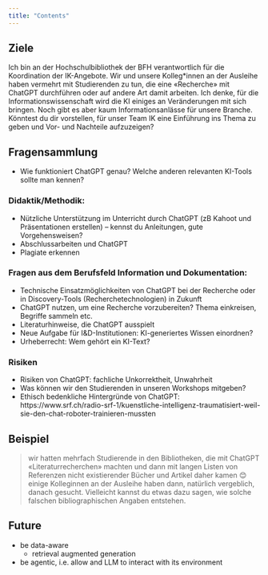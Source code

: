 ```yaml
---
title: "Contents"
---
```


## Ziele
Ich bin an der Hochschulbibliothek der BFH verantwortlich für die Koordination der IK-Angebote. Wir und unsere Kolleg*innen an der Ausleihe haben vermehrt mit Studierenden zu tun, die eine «Recherche» mit ChatGPT durchführen oder auf andere Art damit arbeiten. Ich denke, für die Informationswissenschaft wird die KI einiges an Veränderungen mit sich bringen. Noch gibt es aber kaum Informationsanlässe für unsere Branche. Könntest du dir vorstellen, für unser Team IK eine Einführung ins Thema zu geben und Vor- und Nachteile aufzuzeigen?

## Fragensammlung
 
- Wie funktioniert ChatGPT genau? Welche anderen relevanten KI-Tools sollte man kennen?
 
### Didaktik/Methodik:
- Nützliche Unterstützung im Unterricht durch ChatGPT (zB Kahoot und Präsentationen erstellen) – kennst du Anleitungen, gute Vorgehensweisen?
- Abschlussarbeiten und ChatGPT
- Plagiate erkennen
 
### Fragen aus dem Berufsfeld Information und Dokumentation:
- Technische Einsatzmöglichkeiten von ChatGPT bei der Recherche oder in Discovery-Tools (Recherchetechnologien) in Zukunft
- ChatGPT nutzen, um eine Recherche vorzubereiten? Thema einkreisen, Begriffe sammeln etc.
- Literaturhinweise, die ChatGPT ausspielt 
- Neue Aufgabe für I&D-Institutionen: KI-generiertes Wissen einordnen?
- Urheberrecht: Wem gehört ein KI-Text?
 
### Risiken
- Risiken von ChatGPT: fachliche Unkorrektheit, Unwahrheit
- Was können wir den Studierenden in unseren Workshops mitgeben?
- Ethisch bedenkliche Hintergründe von ChatGPT: https://www.srf.ch/radio-srf-1/kuenstliche-intelligenz-traumatisiert-weil-sie-den-chat-roboter-trainieren-mussten
 
## Beispiel
> wir hatten mehrfach Studierende in den Bibliotheken, die mit ChatGPT «Literaturrecherchen» machten und dann mit langen Listen von Referenzen nicht existierender Bücher und Artikel daher kamen 😊 einige Kolleginnen an der Ausleihe haben dann, natürlich vergeblich, danach gesucht. Vielleicht kannst du etwas dazu sagen, wie solche falschen bibliographischen Angaben entstehen.


## Future

- be data-aware
  - retrieval augmented generation
- be agentic, i.e. allow and LLM to interact with its environment